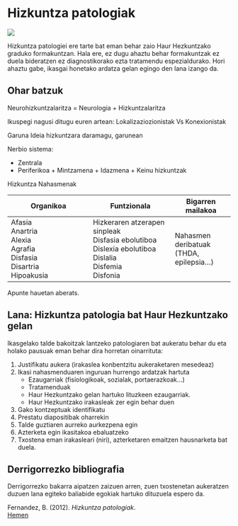 # Hizkuntza patologiak

[![](https://img.shields.io/badge/Diapoak-patologia-red)](../diapoak/04-Patologiena.pdf)

Hizkuntza patologiei ere tarte bat eman behar zaio Haur Hezkuntzako graduko formakuntzan. Hala ere, ez dugu ahaztu behar formakuntzak ez duela bideratzen ez diagnostikorako ezta tratamendu espezialdurako. Hori ahaztu gabe, ikasgai honetako ardatza gelan egingo den lana izango da.

## Ohar batzuk

Neurohizkuntzalaritza = Neurologia + Hizkuntzalaritza

Ikuspegi nagusi ditugu euren artean: Lokalizaziozionistak Vs Konexionistak

Garuna 
Ideia hizkuntzara daramagu, garunean

Nerbio sistema:

+ Zentrala
+ Periferikoa
        + Mintzamena
        + Idazmena
        + Keinu hizkuntzak


Hizkuntza Nahasmenak

| Organikoa                                                    | Funtzionala                                                  | Bigarren mailakoa                            |
| ------------------------------------------------------------ | ------------------------------------------------------------ | -------------------------------------------- |
| Afasia <br>Anartria <br>Alexia <br>Agrafia <br>Disfasia <br>Disartria <br>Hipoakusia | Hizkeraren atzerapen sinpleak<br> Disfasia ebolutiboa <br>Dislexia ebolutiboa <br>Dislalia <br>Disfemia <br>Disfonia | Nahasmen deribatuak <br>(THDA, epilepsia...) |

Apunte hauetan aberats.


## Lana: Hizkuntza patologia bat Haur Hezkuntzako gelan

Ikasgelako talde bakoitzak lantzeko patologiaren bat aukeratu behar du eta holako pausuak eman behar dira horretan oinarrituta:

1. Justifikatu aukera (irakaslea konbentzitu aukeraketaren mesedeaz)
2. Ikasi nahasmenduaren inguruan hurrengo ardatzak hartuta
    + Ezaugarriak (fisiologikoak, sozialak, portaerazkoak...)
    + Tratamenduak
    + Haur Hezkuntzako gelan hartuko lituzkeen ezaugarriak.
    + Haur Hezkuntzako irakasleak zer egin behar duen
3. Gako kontzeptuak identifikatu
4. Prestatu diapositibak oharrekin
5. Talde guztiaren aurreko aurkezpena egin
6. Azterketa egin ikasitakoa ebaluatzeko
7. Txostena eman irakasleari (niri), azterketaren emaitzen hausnarketa bat duela.

## Derrigorrezko bibliografia

Derrigorrezko bakarra aipatzen zaizuen arren, zuen txostenetan aukeratzen duzuen lana egiteko baliabide egokiak hartuko dituzuela espero da.

Fernandez, B. (2012). *Hizkuntza patologiak*.  
[Hemen](../Baliabideak/Fernandez-2012-hizkuntza-patologiak-eta-afasiak-garbi-.pdf)
